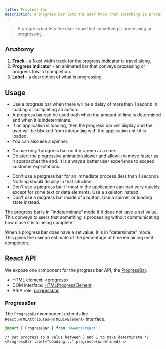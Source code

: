 ```yaml
---
title: Progress Bar
description: A progress bar lets the user know that something is processing or progressing.
---
```



> A progress bar lets the user know that something is processing or progressing.

## Anatomy

1. **Track** - a fixed width track for the progress indicator to travel along.
1. **Progress indicator** - an animated bar that conveys processing or progress toward completion.
1. **Label** - a description of what is progressing.

## Usage

* Use a progress bar when there will be a delay of more than 1 second in loading or completing an action.
* A progress bar can be used both when the amount of time is determined and when it is indeterminate.
* If an application is loading, then the progress bar will display and the user will be blocked from interacting with the application until it is loaded.
* You can also use a spinner.

<CalloutSuccess title="Do">

- Do use only 1 progress bar on the screen at a time.
- Do start the progressive animation slower and allow it to move faster as it approaches the end. It is always a better user experience to exceed customer expectations.

</CalloutSuccess>

<CalloutError title="Don't">

- Don't use a progress bar for an immediate process (less than 1 second). Nothing should display in that situation.
- Don't use a progress bar if most of the application can load very quickly except for some text or data elements. Use a skeleton instead.
- Don't use a progress bar inside of a button. Use a spinner or loading state instead.

<Callout title="Indeterminate vs. Determinate">

The progress bar is in "indeterminate" mode if it does not have a set value.
This conveys to users that something is processing without communicating how close it is to being complete.

<div className="callout__example">
	<ProgressBar label="Loading..." />
</div>

When a progress bar does have a set value, it is in "determinate" mode.
This gives the user an estimate of the percentage of time remaining until completion.

<div className="callout__example">
	<ProgressBar label="Downloading..." progress={0.35} />
</div>

</Callout>

## React API

We expose one component for the progress bar API, the [ProgressBar](https://github.com/wwnorton/design-system/tree/main/packages/react/src/components/ProgressBar).

<Callout title="Related concepts">

- HTML element: [&lt;progress&gt;](https://developer.mozilla.org/en-US/docs/Web/HTML/Element/progress)
- DOM interface: [HTMLProgressElement](https://developer.mozilla.org/en-US/docs/Web/API/HTMLProgressElement)
- ARIA role: [progressbar](https://www.w3.org/TR/wai-aria/#progressbar)

</Callout>

### ProgressBar

The `ProgressBar` component extends the `React.HTMLAttributes<HTMLDivElement>` interface.

```js
import { ProgressBar } from '@wwnds/react';
```

```tsx live
/* set progress to a value between 0 and 1 to make determinate */
<ProgressBar label="Loading..." progress={undefined} />
```

<PropsTable from={ProgressBar} />
